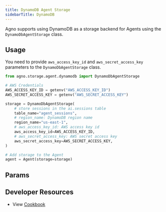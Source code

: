 ```yaml
---
title: DynamoDB Agent Storage
sidebarTitle: DynamoDB
---
```


Agno supports using DynamoDB as a storage backend for Agents using the `DynamoDbAgentStorage` class.

## Usage

You need to provide `aws_access_key_id` and `aws_secret_access_key` parameters to the `DynamoDbAgentStorage` class.

```python storage.py
from agno.storage.agent.dynamodb import DynamoDbAgentStorage

# AWS Credentials
AWS_ACCESS_KEY_ID = getenv("AWS_ACCESS_KEY_ID")
AWS_SECRET_ACCESS_KEY = getenv("AWS_SECRET_ACCESS_KEY")

storage = DynamoDbAgentStorage(
    # store sessions in the ai.sessions table
    table_name="agent_sessions",
    # region_name: DynamoDB region name
    region_name="us-east-1",
    # aws_access_key_id: AWS access key id
    aws_access_key_id=AWS_ACCESS_KEY_ID,
    # aws_secret_access_key: AWS secret access key
    aws_secret_access_key=AWS_SECRET_ACCESS_KEY,
)

# Add storage to the Agent
agent = Agent(storage=storage)
```

## Params

<Snippet file="storage-dynamodb-params.mdx" />

## Developer Resources

- View [Cookbook](https://github.com/phidatahq/agno/blob/main/cookbook/agent_concepts/storage/dynamodb_storage.py)
